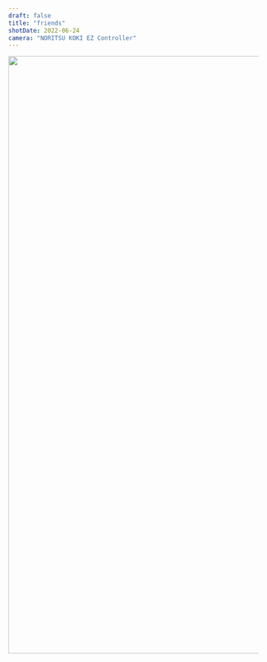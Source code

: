 ```yaml
---
draft: false
title: "friends"
shotDate: 2022-06-24
camera: "NORITSU KOKI EZ Controller"
---
```



<picture>
  <source
    srcset={`https://img.kenan.fyi/photos/originals/${frontmatter.title}_1920px.webp`}
    type="image/webp"
  />
  <img
    src={`https://img.kenan.fyi/photos/originals/${frontmatter.title}_1920px.jpg`}
    alt=""
    width="2880"
    height="1200"
    loading="lazy"
    decoding="async"
  />
</picture>
